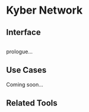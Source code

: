 # Kyber Network

## Interface

```js
```

prologue...

## Use Cases

Coming soon...

## Related Tools
